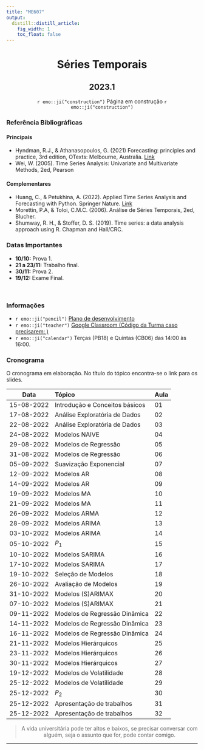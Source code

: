 ```yaml
---
title: "ME607"
output:
  distill::distill_article: 
    fig_width: 1
    toc_float: false  
---
```


<center>

# Séries Temporais

## 2023.1

`r emo::ji("construction")` Página em construção `r emo::ji("construction")`

</center>

### Referência Bibliográficas

#### Principais

- Hyndman, R.J., \& Athanasopoulos, G. (2021) Forecasting: principles and practice, 3rd edition, OTexts: Melbourne, Australia. [Link](https://otexts.com/fpp3/)
- Wei, W. (2005). Time Series Analysis: Univariate and Multivariate Methods, 2ed, Pearson

#### Complementares


- Huang, C., \& Petukhina, A. (2022). Applied Time Series Analysis and Forecasting with Python. Springer Nature. [Link](https://link.springer.com/book/10.1007/978-3-031-13584-2)
- Morettin, P.A, \& Toloi, C.M.C. (2006). Análise de Séries Temporais, 2ed, Blucher.
- Shumway, R. H., & Stoffer, D. S. (2019). Time series: a data analysis approach using R. Chapman and Hall/CRC.

### Datas Importantes


- **10/10:** Prova 1.
- **21 a 23/11:** Trabalho final.
- **30/11:** Prova 2.
- **19/12:** Exame Final.

</br>

### Informações 

- `r emo::ji("pencil")` [Plano de desenvolvimento]()
- `r emo::ji("teacher")` [Google Classroom  (Código da Turma caso precisarem:  )]()
- `r emo::ji("calendar")` Terças (PB18) e Quintas (CB06) das 14:00 às 16:00.



### **Cronograma**

O cronograma em elaboração. No título do tópico encontra-se o link para os slides.


| Data  | Tópico                         | Aula |
|:-----:|:-------------------------------|--------|
| 15-08-2022     | Introdução e Conceitos básicos | 01 | 
| 17-08-2022     | Análise Exploratória de Dados  | 02 | 
| 22-08-2022     | Análise Exploratória de Dados  | 03 | 
| 24-08-2022     | Modelos NAIVE | 04 | 
| 29-08-2022     | Modelos de Regressão | 05 | 
| 31-08-2022     | Modelos de Regressão | 06 | 
| 05-09-2022     | Suavização Exponencial  | 07 | 
| 12-09-2022     | Modelos AR | 08 | 
| 14-09-2022     | Modelos AR   | 09 | 
| 19-09-2022     | Modelos MA  | 10 | 
| 21-09-2022     | Modelos MA | 11 | 
| 26-09-2022     | Modelos ARMA | 12 | 
| 28-09-2022     | Modelos ARIMA  | 13 | 
| 03-10-2022     | Modelos ARIMA    | 14 | 
| 05-10-2022     | $P_1$ | 15 | 
| 10-10-2022     | Modelos SARIMA | 16 |
| 17-10-2022     | Modelos SARIMA | 17 | 
| 19-10-2022     | Seleção de Modelos | 18 | 
| 26-10-2022     | Avaliação de Modelos  | 19 | 
| 31-10-2022     | Modelos (S)ARIMAX   | 20 | 
| 07-10-2022     | Modelos (S)ARIMAX   | 21 | 
| 09-11-2022     | Modelos de Regressão Dinâmica  | 22 | 
| 14-11-2022     | Modelos de Regressão Dinâmica | 23 | 
| 16-11-2022     | Modelos de Regressão Dinâmica | 24 | 
| 21-11-2022     | Modelos Hierárquicos | 25 | 
| 23-11-2022     | Modelos Hierárquicos  | 26 | 
| 30-11-2022     | Modelos Hierárquicos  | 27 | 
| 19-12-2022     | Modelos de Volatilidade | 28 | 
| 25-12-2022     | Modelos de Volatilidade| 29 | 
| 25-12-2022     | $P_2$ | 30 | 
| 25-12-2022     | Apresentação de trabalhos | 31 | 
| 25-12-2022     | Apresentação de trabalhos | 32 | 

<center>

> A vida universitária pode ter altos e baixos, se precisar conversar com alguém, seja o assunto que for, pode contar comigo. 

</center>



---- 